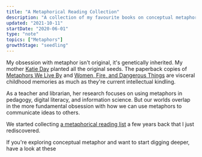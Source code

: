 ```yaml
---
title: "A Metaphorical Reading Collection"
description: "A collection of my favourite books on conceptual metaphor theory"
updated: "2021-10-11"
startDate: "2020-06-01"
type: "note"
topics: ["Metaphors"]
growthStage: "seedling"
---
```


<IntroParagraph>

My obsession with metaphor isn't original, it's genetically inherited. My mother <a href='http://www.thelibrarianedge.com/'>Katie Day</a> planted all the original seeds. The paperback copies of [Metaphors We Live By](https://www.google.co.uk/books/edition/Metaphors_We_Live_By/m8Sp5m9vZcwC) and [Women, Fire, and Dangerous Things](https://www.google.co.uk/books/edition/Women_Fire_and_Dangerous_Things/CfCnzSF9de8C) are visceral childhood memories as much as they're current intellectual kindling.

</IntroParagraph>

As a teacher and librarian, her research focuses on using metaphors in pedagogy, digital literacy, and information science. But our worlds overlap in the more fundamental obsession with how we can use metaphors to communicate ideas to others.

We started collecting <a href="https://www.librarything.com/list/20481/all/Metaphors-etc">a metaphorical reading list</a> a few years back that I just rediscovered.

If you're exploring conceptual metaphor and want to start digging deeper, have a look at these

<ResourceBook
  url="https://www.librarything.com/work/63333"
  title="Metaphors We Live By"
  author="George Lakoff & Mark Johnson"
  image="/images/books/mwlb.jpg"
  small
/>

<ResourceBook
  url="https://www.librarything.com/work/45956"
  title="Philosophy in the Flesh"
  author="George Lakoff & Mark Johnson"
  image="/images/books/flesh.jpeg"
  small
/>

<ResourceBook
  url="https://www.librarything.com/work/249581"
  title="The Way We Think"
  author="Gilles Fauconnier & Mark Turner"
  image="/images/books/waywethink.jpeg"
  small
/>

<ResourceBook
  url="https://www.librarything.com/work/63555"
  title="Women, Fire, and Dangerous Things: What Categories Reveal About the Mind"
  author="George Lakoff"
  image="/images/books/womenfire.jpeg"
  small
/>

<ResourceBook
  url="https://www.librarything.com/work/9544846"
  title="Surfaces and Essences: Analogy as the Fuel and Fire of Thinking"
  author="Douglas Hofstadter & Emmanuel Sander"
  image="/images/books/surfaces.jpeg"
  small
/>

<ResourceBook
  url="https://www.librarything.com/work/10674534"
  title="I Is an Other"
  author="James Geary"
  image="/images/books/iother.jpeg"
  small
/>
